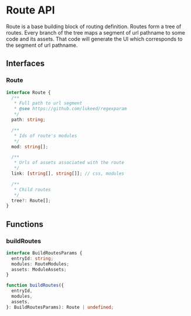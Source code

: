 # Route API

Route is a base building block of routing definition.
Routes form a tree of routes.
Every branch of the tree maps a segment of url pathname to some code and its
assets. That code will generate the UI which corresponds to the segment of
url pathname.

## Interfaces

### Route

```typescript
interface Route {
  /**
   * Full path to url segment
   * @see https://github.com/lukeed/regexparam
   */
  path: string;

  /**
   * Ids of route's modules
   */
  mod: string[];

  /**
   * Urls of assets associated with the route
   */
  link: [string[], string[]]; // css, modules

  /**
   * Child routes
   */
  tree?: Route[];
}
```

## Functions

### buildRoutes

```typescript
interface BuildRoutesParams {
  entryId: string;
  modules: RouteModules;
  assets: ModuleAssets;
}

function buildRoutes({
  entryId,
  modules,
  assets,
}: BuildRoutesParams): Route | undefined;
```
